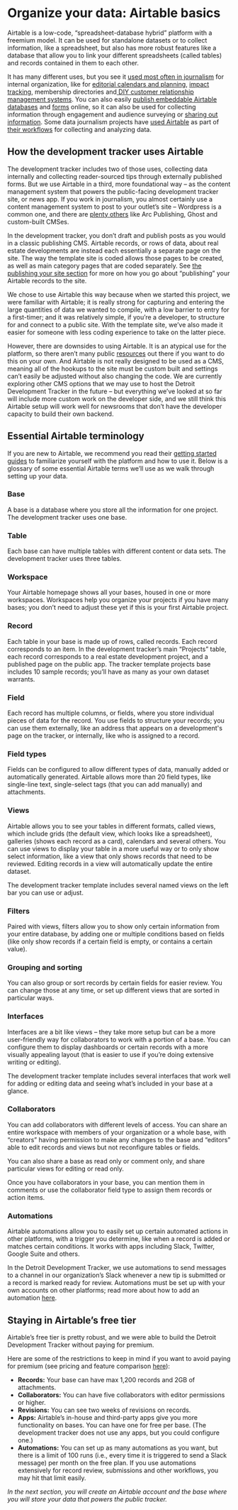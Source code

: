 
# Organize your data: Airtable basics

Airtable is a low-code, “spreadsheet-database hybrid” platform with a freemium model. It can be used for standalone datasets or to collect information, like a spreadsheet, but also has more robust features like a database that allow you to link your different spreadsheets (called tables) and records contained in them to each other. 

It has many different uses, but you see it [used most often in journalism](https://rjionline.org/news/putting-airtable-to-work-in-your-newsroom/) for internal organization, like for [editorial calendars and planning](https://www.americanpressinstitute.org/publications/articles/7-ways-to-use-work-design-in-your-newsroom/), [impact tracking](https://resolvephilly.org/resources/customizable-impact-tracker), membership directories and[ DIY customer relationship management systems](https://memberfix.rocks/airtable-crm/). You can also easily [publish embeddable Airtable databases](https://knightfoundation.org/articles/local-journalist-in-need-these-grants-funds-guides-and-webinars-can-help/) and [forms](https://dcist.com/story/21/10/11/va-election-2021-mcauliffe-youngkin-covid/) online, so it can also be used for collecting information through engagement and audience surveying or [sharing out information](https://membershippuzzle.org/tools/database). Some data journalism projects have [used Airtable](https://source.opennews.org/articles/how-we-built-database-thousands-police-reports/) as part of [their workflows](https://sigmaawards.org/the-covid-tracking-project-at-the-atlantic/) for collecting and analyzing data. 


## How the development tracker uses Airtable

The development tracker includes two of those uses, collecting data internally and collecting reader-sourced tips through externally published forms. But we use Airtable in a third, more foundational way – as the content management system that powers the public-facing development tracker site, or news app. If you work in journalism, you almost certainly use a content management system to post to your outlet’s site – Wordpress is a common one, and there are [plenty others](https://www.poynter.org/business-work/2020/we-researched-five-cmss-to-kickstart-your-cms-transition/) like Arc Publishing, Ghost and custom-built CMSes. 

In the development tracker, you don’t draft and publish posts as you would in a classic publishing CMS.  Airtable records, or rows of data, about real estate developments are instead each essentially a separate page on the site. The way the template site is coded allows those pages to be created, as well as main category pages that are coded separately. See [the publishing your site section](./guide/publishing-the-site#republishing-the-site) for more on how you go about “publishing” your Airtable records to the site. 

We chose to use Airtable this way because when we started this project, we were familiar with Airtable; it is really strong for capturing and entering the large quantities of data we wanted to compile, with a low barrier to entry for a first-timer; and it was relatively simple, if you’re a developer, to structure for and connect to a public site. With the template site, we’ve also made it easier for someone with less coding experience to take on the latter piece. 

However, there are downsides to using Airtable. It is an atypical use for the platform, so there aren’t many public [resources](https://dev.to/sethu/how-to-build-a-website-using-gatsby-airtable-in-30-mins-42gm) out there if you want to do this on your own. And Airtable is not really designed to be used as a CMS, meaning all of the hookups to the site must be custom built and settings can’t easily be adjusted without also changing the code. We are currently exploring other CMS options that we may use to host the Detroit Development Tracker in the future – but everything we’ve looked at so far will include more custom work on the developer side, and we still think this Airtable setup will work well for newsrooms that don’t have the developer capacity to build their own backend. 


## Essential Airtable terminology

If you are new to Airtable, we recommend you read their [getting started guides](https://support.airtable.com/hc/en-us/sections/360003922433-Getting-started-with-Airtable) to familiarize yourself with the platform and how to use it. Below is a glossary of some essential Airtable terms we’ll use as we walk through setting up your data. 

 


### Base

A base is a database where you store all the information for one project. The development tracker uses one base. 


### Table

Each base can have multiple tables with different content or data sets. The development tracker uses three tables. 


### Workspace

Your Airtable homepage shows all your bases, housed in one or more workspaces. Workspaces help you organize your projects if you have many bases; you don’t need to adjust these yet if this is your first Airtable project.


### Record

Each table in your base is made up of rows, called records. Each record corresponds to an item. In the development tracker’s main “Projects” table, each record corresponds to a real estate development project, and a published page on the public app. The tracker template projects base includes 10 sample records; you’ll have as many as your own dataset warrants.


### Field

Each record has multiple columns, or fields, where you store individual pieces of data for the record. You use fields to structure your records; you can use them externally, like an address that appears on a development's page on the tracker, or internally, like who is assigned to a record. 


### Field types

Fields can be configured to allow different types of data, manually added or automatically generated. Airtable allows more than 20 field types, like single-line text, single-select tags (that you can add manually) and attachments. 


### Views

Airtable allows you to see your tables in different formats, called views, which include grids (the default view, which looks like a spreadsheet), galleries (shows each record as a card), calendars and several others. You can use views to display your table in a more useful way or to only show select information, like a view that only shows records that need to be reviewed. Editing records in a view will automatically update the entire dataset. 

The development tracker template includes several named views on the left bar you can use or adjust. 


### Filters

Paired with views, filters allow you to show only certain information from your entire database, by adding one or multiple conditions based on fields (like only show records if a certain field is empty, or contains a certain value).


### Grouping and sorting

You can also group or sort records by certain fields for easier review. You can change those at any time, or set up different views that are sorted in particular ways. 


### Interfaces

Interfaces are a bit like views – they take more setup but can be a more user-friendly way for collaborators to work with a portion of a base. You can configure them to display dashboards or certain records with a more visually appealing layout (that is easier to use if you’re doing extensive writing or editing). 

The development tracker template includes several interfaces that work well for adding or editing data and seeing what’s included in your base at a glance. 


### Collaborators

You can add collaborators with different levels of access. You can share an entire workspace with members of your organization or a whole base, with “creators” having permission to make any changes to the base and “editors” able to edit records and views but not reconfigure tables or fields. 

You can also share a base as read only or comment only, and share particular views for editing or read only.

Once you have collaborators in your base, you can mention them in comments or use the collaborator field type to assign them records or action items.  


### Automations

Airtable automations allow you to easily set up certain automated actions in other platforms, with a trigger you determine, like when a record is added or matches certain conditions. It works with apps including Slack, Twitter, Google Suite and others. 

In the Detroit Development Tracker, we use automations to send messages to a channel in our organization’s Slack whenever a new tip is submitted or a record is marked ready for review. Automations must be set up with your own accounts on other platforms; read more about how to add an automation [here](https://support.airtable.com/hc/en-us/articles/360050974153-Automations-overview).  


## Staying in Airtable’s free tier

Airtable’s free tier is pretty robust, and we were able to build the Detroit Development Tracker without paying for premium. 

Here are some of the restrictions to keep in mind if you want to avoid paying for premium (see pricing and feature comparison [here](https://www.airtable.com/pricing)): 


* **Records:** Your base can have max 1,200 records and 2GB of attachments. 
* **Collaborators:** You can have five collaborators with editor permissions or higher. 
* **Revisions:** You can see two weeks of revisions on records.
* **Apps:** Airtable’s in-house and third-party apps give you more functionality on bases. You can have one for free per base. (The development tracker does not use any apps, but you could configure one.)
* **Automations:** You can set up as many automations as you want, but there is a limit of 100 runs (i.e., every time it is triggered to send a Slack message) per month on the free plan. If you use automations extensively for record review, submissions and other workflows, you may hit that limit easily. 

*In the next section, you will create an Airtable account and the base where you will store your data that powers the public tracker.*

<TableOfContents index={5} />
